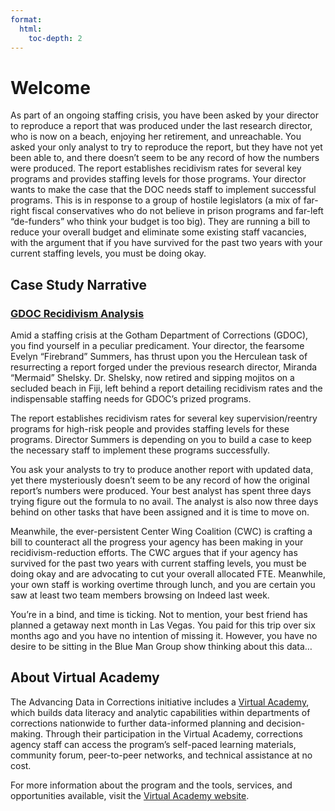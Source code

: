 ```yaml
---
format:
  html:
    toc-depth: 2
---
```


# Welcome

As part of an ongoing staffing crisis, you have been asked by your director to reproduce a report that was produced under the last research director, who is now on a beach, enjoying her retirement, and unreachable. You asked your only analyst to try to reproduce the report, but they have not yet been able to, and there doesn’t seem to be any record of how the numbers were produced. The report establishes recidivism rates for several key programs and provides staffing levels for those programs. Your director wants to make the case that the DOC needs staff to implement successful programs. This is in response to a group of hostile legislators (a mix of far-right fiscal conservatives who do not believe in prison programs and far-left “de-funders” who think your budget is too big). They are running a bill to reduce your overall budget and eliminate some existing staff vacancies, with the argument that if you have survived for the past two years with your current staffing levels, you must be doing okay.

## Case Study Narrative

### [GDOC Recidivism Analysis](va_cs.html)

Amid a staffing crisis at the Gotham Department of Corrections (GDOC), you find yourself in a peculiar predicament. Your director, the fearsome Evelyn "Firebrand" Summers, has thrust upon you the Herculean task of resurrecting a report forged under the previous research director, Miranda "Mermaid" Shelsky. Dr. Shelsky, now retired and sipping mojitos on a secluded beach in Fiji, left behind a report detailing recidivism rates and the indispensable staffing needs for GDOC's prized programs. 

The report establishes recidivism rates for several key supervision/reentry programs for high-risk people and provides staffing levels for these programs. Director Summers is depending on you to build a case to keep the necessary staff to implement these programs successfully.  

You ask your analysts to try to produce another report with updated data, yet there mysteriously doesn't seem to be any record of how the original report's numbers were produced. Your best analyst has spent three days trying figure out the formula to no avail. The analyst is also now three days behind on other tasks that have been assigned and it is time to move on.  

Meanwhile, the ever-persistent Center Wing Coalition (CWC) is crafting a bill to counteract all the progress your agency has been making in your recidivism-reduction efforts. The CWC argues that if your agency has survived for the past two years with current staffing levels, you must be doing okay and are advocating to cut your overall allocated FTE. Meanwhile, your own staff is working overtime through lunch, and you are certain you saw at least two team members browsing on Indeed last week. 

You're in a bind, and time is ticking. Not to mention, your best friend has planned a getaway next month in Las Vegas. You paid for this trip over six months ago and you have no intention of missing it. However, you have no desire to be sitting in the Blue Man Group show thinking about this data… 

## About Virtual Academy

The Advancing Data in Corrections initiative includes a [Virtual Academy](https://advancingdataincorrections.org/va), which builds data literacy and analytic capabilities within departments of corrections nationwide to further data-informed planning and decision-making. Through their participation in the Virtual Academy, corrections agency staff can access the program’s self-paced learning materials, community forum, peer-to-peer networks, and technical assistance at no cost.

For more information about the program and the tools, services, and opportunities available, visit the [Virtual Academy website](https://advancingdataincorrections.org/va).
